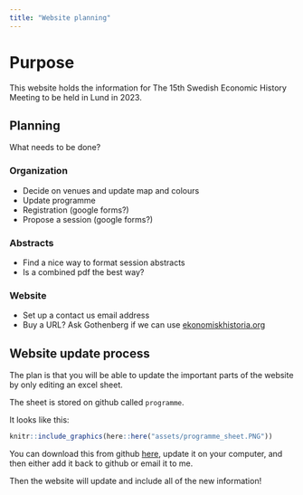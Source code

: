 ```yaml
---
title: "Website planning"
---
```


# Purpose

This website holds the information for The 15th Swedish Economic History Meeting to be held in Lund in 2023.

## Planning

What needs to be done?

### Organization

- Decide on venues and update map and colours
- Update programme
- Registration (google forms?)
- Propose a session (google forms?)

### Abstracts

- Find a nice way to format session abstracts
- Is a combined pdf the best way?

### Website

- Set up a contact us email address
- Buy a URL? Ask Gothenberg if we can use [ekonomiskhistoria.org](https://ekonomiskhistoria.org/)

## Website update process

The plan is that you will be able to update the important parts of the website by only editing an excel sheet.

The sheet is stored on github called `programme`.

It looks like this:

```r
knitr::include_graphics(here::here("assets/programme_sheet.PNG"))
```

You can download this from github [here](https://github.com/j-jayes/SEHM-23/raw/main/programme/programme.xlsx), update it on your computer, and then either add it back to github or email it to me.

Then the website will update and include all of the new information!
